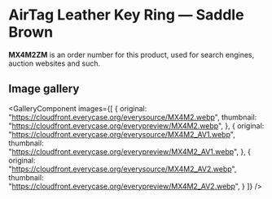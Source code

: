 
# AirTag Leather Key Ring — Saddle Brown

<Callout type='info' emoji='👉🏻'>**MX4M2ZM** is an order number for this product, used for search engines, auction websites and such.</Callout>

## Image gallery

<GalleryComponent
    images={[
      {
        original: "https://cloudfront.everycase.org/everysource/MX4M2.webp",
        thumbnail: "https://cloudfront.everycase.org/everypreview/MX4M2.webp",
      },
      {
        original: "https://cloudfront.everycase.org/everysource/MX4M2_AV1.webp",
        thumbnail: "https://cloudfront.everycase.org/everypreview/MX4M2_AV1.webp",
      },
      {
        original: "https://cloudfront.everycase.org/everysource/MX4M2_AV2.webp",
        thumbnail: "https://cloudfront.everycase.org/everypreview/MX4M2_AV2.webp",
      }
    ]}
  />
